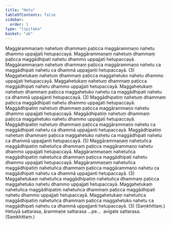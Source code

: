 ```yaml
---
title: "Hetu"
tableOfContents: false
sidebar:
  order: 1
type: "tipitaka"
basket: "ab"
---
```



<DynamicBreadcrumb />

<Division number="197">

<Paragraph number="747">
Maggārammaṇaṃ nahetuṃ dhammaṃ paṭicca maggārammaṇo nahetu dhammo uppajjati hetupaccayā. Maggārammaṇaṃ nahetuṃ dhammaṃ paṭicca maggādhipati nahetu dhammo uppajjati hetupaccayā. Maggārammaṇaṃ nahetuṃ dhammaṃ paṭicca maggārammaṇo nahetu ca maggādhipati nahetu ca dhammā uppajjanti hetupaccayā. (3)
</Paragraph>

<Paragraph number="748">
Maggahetukaṃ nahetuṃ dhammaṃ paṭicca maggahetuko nahetu dhammo uppajjati hetupaccayā. Maggahetukaṃ nahetuṃ dhammaṃ paṭicca maggādhipati nahetu dhammo uppajjati hetupaccayā. Maggahetukaṃ nahetuṃ dhammaṃ paṭicca maggahetuko nahetu ca maggādhipati nahetu ca dhammā uppajjanti hetupaccayā. (3)
</Paragraph>

<Paragraph number="749">
Maggādhipatiṃ nahetuṃ dhammaṃ paṭicca maggādhipati nahetu dhammo uppajjati hetupaccayā. Maggādhipatiṃ nahetuṃ dhammaṃ paṭicca maggārammaṇo nahetu dhammo uppajjati hetupaccayā. Maggādhipatiṃ nahetuṃ dhammaṃ paṭicca maggahetuko nahetu dhammo uppajjati hetupaccayā. Maggādhipatiṃ nahetuṃ dhammaṃ paṭicca maggārammaṇo nahetu ca maggādhipati nahetu ca dhammā uppajjanti hetupaccayā. Maggādhipatiṃ nahetuṃ dhammaṃ paṭicca maggahetuko nahetu ca maggādhipati nahetu ca dhammā uppajjanti hetupaccayā. (5)
</Paragraph>

<Paragraph number="750">
Maggārammaṇaṃ nahetuñca maggādhipatiṃ nahetuñca dhammaṃ paṭicca maggārammaṇo nahetu dhammo uppajjati hetupaccayā. Maggārammaṇaṃ nahetuñca maggādhipatiṃ nahetuñca dhammaṃ paṭicca maggādhipati nahetu dhammo uppajjati hetupaccayā. Maggārammaṇaṃ nahetuñca maggādhipatiṃ nahetuñca dhammaṃ paṭicca maggārammaṇo nahetu ca maggādhipati nahetu ca dhammā uppajjanti hetupaccayā. (3)
</Paragraph>

<Paragraph number="751">
Maggahetukaṃ nahetuñca maggādhipatiṃ nahetuñca dhammaṃ paṭicca maggahetuko nahetu dhammo uppajjati hetupaccayā. Maggahetukaṃ nahetuñca maggādhipatiṃ nahetuñca dhammaṃ paṭicca maggādhipati nahetu dhammo uppajjati hetupaccayā. Maggahetukaṃ nahetuñca maggādhipatiṃ nahetuñca dhammaṃ paṭicca maggahetuko nahetu ca maggādhipati nahetu ca dhammā uppajjanti hetupaccayā. (3) (Saṃkhittaṃ.)
</Paragraph>

</Division>
<Division number="198">

<Paragraph number="752">
Hetuyā sattarasa, ārammaṇe sattarasa …pe…  avigate sattarasa. (Saṃkhittaṃ.)
</Paragraph>
</Division>